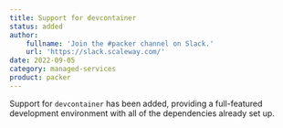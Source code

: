 ```yaml
---
title: Support for devcontainer
status: added
author:
    fullname: 'Join the #packer channel on Slack.'
    url: 'https://slack.scaleway.com/'
date: 2022-09-05
category: managed-services
product: packer
---
```


Support for `devcontainer` has been added, providing a full-featured development environment with all of the dependencies already set up.